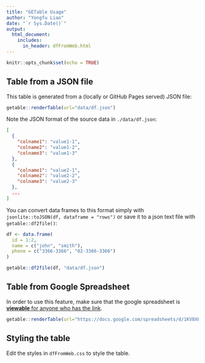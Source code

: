 ```yaml
---
title: "GETable Usage"
author: "Yongfu Liao"
date: "`r Sys.Date()`"
output: 
  html_document:
    includes:
      in_header: dfFromWeb.html
---
```


```r
knitr::opts_chunk$set(echo = TRUE)
```


## Table from a JSON file

This table is generated from a (locally or GitHub Pages served) JSON file:

```r
getable::renderTable(url="data/df.json")
```


Note the JSON format of the source data in `./data/df.json`:

```json
[
  {
    "colname1": "value1-1",
    "colname2": "value1-2",
    "colname3": "value1-3"
  },
  {
    "colname1": "value2-1",
    "colname2": "value2-2",
    "colname3": "value2-3"
  },
  ...
]
```

You can convert data frames to this format simply with `jsonlite::toJSON(df, dataframe = "rows")` or save it to a json text file with `getable::df2file()`:

```r
df <- data.frame(
  id = 1:2,
  name = c("john", "smith"),
  phone = c("3366-3366", "02-3366-3366")
)

getable::df2file(df, "data/df.json")
```



## Table from Google Spreadsheet

In order to use this feature, make sure that the google spreadsheet is [**viewable** for anyone who has the link](https://support.google.com/drive/answer/2494822#link_sharing).


```r
getable::renderTable(url="https://docs.google.com/spreadsheets/d/1KV8XOlBcax3gca5s6Wl7M06nVrpui39hHGXDv-K6gM8/edit?usp=sharing")
```



## Styling the table

Edit the styles in `dfFromWeb.css` to style the table.
